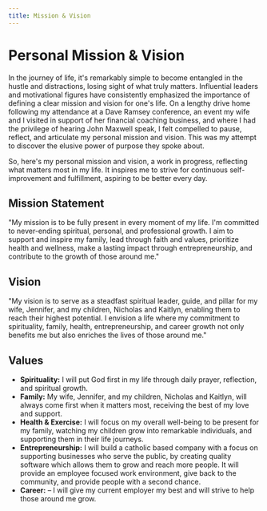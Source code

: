 ---
title: Mission & Vision
---
# Personal Mission & Vision

In the journey of life, it's remarkably simple to become entangled in the hustle and distractions, losing sight of what truly matters. Influential leaders and motivational figures have consistently emphasized the importance of defining a clear mission and vision for one's life. On a lengthy drive home following my attendance at a Dave Ramsey conference, an event my wife and I visited in support of her financial coaching business, and where I had the privilege of hearing John Maxwell speak, I felt compelled to pause, reflect, and articulate my personal mission and vision. This was my attempt to discover the elusive power of purpose they spoke about.

So, here's my personal mission and vision, a work in progress, reflecting what matters most in my life. It inspires me to strive for continuous self-improvement and fulfillment, aspiring to be better every day. 

## Mission Statement
"My mission is to be fully present in every moment of my life. I'm committed to never-ending spiritual, personal, and professional growth. I aim to support and inspire my family, lead through faith and values, prioritize health and wellness, make a lasting impact through entrepreneurship, and contribute to the growth of those around me."

## Vision
"My vision is to serve as a steadfast spiritual leader, guide, and pillar for my wife, Jennifer, and my children, Nicholas and Kaitlyn, enabling them to reach their highest potential. I envision a life where my commitment to spirituality, family, health, entrepreneurship, and career growth not only benefits me but also enriches the lives of those around me."

## Values
- **Spirituality:** I will put God first in my life through daily prayer, reflection, and spiritual growth.
- **Family:** My wife, Jennifer, and my children, Nicholas and Kaitlyn, will always come first when it matters most, receiving the best of my love and support.
- **Health & Exercise:** I will focus on my overall well-being to be present for my family, watching my children grow into remarkable individuals, and supporting them in their life journeys.
- **Entrepreneurship:** I will build a catholic based company with a focus on supporting businesses who serve the public, by creating quality software which allows them to grow and reach more people. It will provide an employee focused work environment, give back to the community, and provide people with a second chance. 
- **Career:** – I will give my current employer my best and will strive to help those around me grow.

